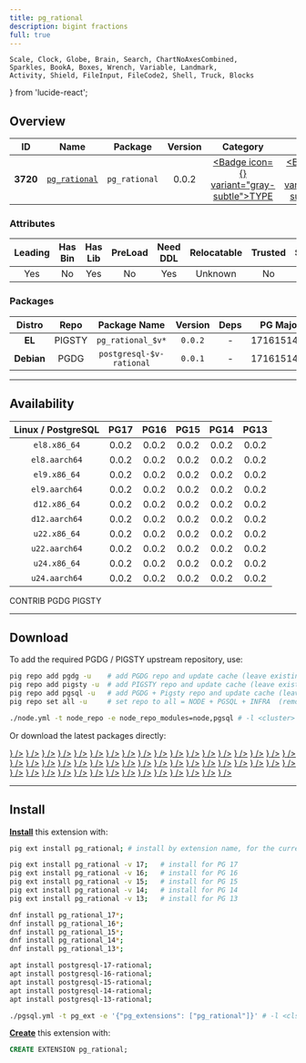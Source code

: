 ```yaml
---
title: pg_rational
description: bigint fractions
full: true
---
```


    Scale, Clock, Globe, Brain, Search, ChartNoAxesCombined,
    Sparkles, BookA, Boxes, Wrench, Variable, Landmark,
    Activity, Shield, FileInput, FileCode2, Shell, Truck, Blocks
} from 'lucide-react';

## Overview

| <TooltipIconButton tooltip="Extension unique identifier" side="top">ID</TooltipIconButton> | <TooltipIconButton tooltip="Extension name" side="top">Name</TooltipIconButton> | <TooltipIconButton tooltip="Package name for installation" side="top">Package</TooltipIconButton> | <TooltipIconButton tooltip="Latest available extension version" side="top">Version</TooltipIconButton> | <TooltipIconButton tooltip="Extension category" side="top">Category</TooltipIconButton> | <TooltipIconButton tooltip="Open source license" side="top">License</TooltipIconButton> | <TooltipIconButton tooltip="Programming language" side="top">Lang</TooltipIconButton> |
|:--------:|:--------:|:----------:|:--------------:|:---------------------------------------:|:------------------------------------------------------:|:----:|
| **3720** | [`pg_rational`](https://github.com/begriffs/pg_rational) | `pg_rational` | 0.0.2 | <a href="/ext/type" className="no-underline"><Badge icon={<Boxes />} variant="gray-subtle">TYPE</Badge></a> | <a href="/ext/list/license#mit" className="no-underline"><Badge icon={<Scale />} variant="blue-subtle">MIT</Badge></a> | <a href="/ext/list/lang#c"><Badge icon={<FileCode2 />} variant="blue-subtle">C</Badge></a> |

### Attributes

| <TooltipIconButton tooltip="The Primary Leading extension in the Package" side="top">Leading</TooltipIconButton> | <TooltipIconButton tooltip="Contains binary utils" side="top">Has Bin</TooltipIconButton> | <TooltipIconButton tooltip="Contains .so shared library files" side="top">Has Lib</TooltipIconButton> | <TooltipIconButton tooltip="Requires preloading via shared_preload_libraries" side="top">PreLoad</TooltipIconButton> | <TooltipIconButton tooltip="Requires CREATE EXTENSION DDL command" side="top">Need DDL</TooltipIconButton> | <TooltipIconButton tooltip="Can be installed in any schema" side="top">Relocatable</TooltipIconButton> | <TooltipIconButton tooltip="Can be created by non-superuser" side="top">Trusted</TooltipIconButton> | <TooltipIconButton tooltip="Schemas used by this extension" side="top">Schemas</TooltipIconButton> |
|:-------:|:-------:|:-------:|:-------:|:--------:|:-----------:|:-------:|:-------:|
| Yes | No | Yes | No | Yes | Unknown | No | - |

### Packages

| <TooltipIconButton tooltip="Linux distribution family, EL or Debian" side="top">Distro</TooltipIconButton> | <TooltipIconButton tooltip="Package repository" side="top">Repo</TooltipIconButton> | <TooltipIconButton tooltip="The RPM/DEB Package Name Pattern (replace $v with real pg major)" side="top">Package Name</TooltipIconButton> | <TooltipIconButton tooltip="Latest package version" side="top">Version</TooltipIconButton> | <TooltipIconButton tooltip="RPM/DEB Package dependencies" side="top">Deps</TooltipIconButton> | <TooltipIconButton tooltip="Available in these PostgreSQL Major Versions" side="top">PG Major</TooltipIconButton> |
|:----------:|:--------:|:------------------------:|:-----------:|:------------:|:------------------:|
|   **EL**   | <Badge variant="amber-subtle"><span className="font-bold">PIGSTY</span></Badge> | `pg_rational_$v*` | `0.0.2` | - | <Badge variant="green-subtle">17</Badge><Badge variant="green-subtle">16</Badge><Badge variant="green-subtle">15</Badge><Badge variant="green-subtle">14</Badge><Badge variant="green-subtle">13</Badge> |
| **Debian** | <Badge variant="blue-subtle"><span className="font-bold">PGDG</span></Badge> | `postgresql-$v-rational` | `0.0.1` | - | <Badge variant="green-subtle">17</Badge><Badge variant="green-subtle">16</Badge><Badge variant="green-subtle">15</Badge><Badge variant="green-subtle">14</Badge><Badge variant="green-subtle">13</Badge> |



------

## Availability

| <TooltipIconButton tooltip="Linux Distro Arch / PostgreSQL Major Version" side="top">Linux / PostgreSQL </TooltipIconButton> | **PG17** | **PG16** | **PG15** | **PG14** | **PG13** |
|:-----:|:-----:|:-----:|:-----:|:-----:|:-----:|
| `el8.x86_64` | <Badge variant="amber-subtle">0.0.2</Badge> | <Badge variant="amber-subtle">0.0.2</Badge> | <Badge variant="amber-subtle">0.0.2</Badge> | <Badge variant="amber-subtle">0.0.2</Badge> | <Badge variant="amber-subtle">0.0.2</Badge> |
| `el8.aarch64` | <Badge variant="amber-subtle">0.0.2</Badge> | <Badge variant="amber-subtle">0.0.2</Badge> | <Badge variant="amber-subtle">0.0.2</Badge> | <Badge variant="amber-subtle">0.0.2</Badge> | <Badge variant="amber-subtle">0.0.2</Badge> |
| `el9.x86_64` | <Badge variant="amber-subtle">0.0.2</Badge> | <Badge variant="amber-subtle">0.0.2</Badge> | <Badge variant="amber-subtle">0.0.2</Badge> | <Badge variant="amber-subtle">0.0.2</Badge> | <Badge variant="amber-subtle">0.0.2</Badge> |
| `el9.aarch64` | <Badge variant="amber-subtle">0.0.2</Badge> | <Badge variant="amber-subtle">0.0.2</Badge> | <Badge variant="amber-subtle">0.0.2</Badge> | <Badge variant="amber-subtle">0.0.2</Badge> | <Badge variant="amber-subtle">0.0.2</Badge> |
| `d12.x86_64` | <Badge variant="blue-subtle">0.0.2</Badge> | <Badge variant="blue-subtle">0.0.2</Badge> | <Badge variant="blue-subtle">0.0.2</Badge> | <Badge variant="blue-subtle">0.0.2</Badge> | <Badge variant="blue-subtle">0.0.2</Badge> |
| `d12.aarch64` | <Badge variant="blue-subtle">0.0.2</Badge> | <Badge variant="blue-subtle">0.0.2</Badge> | <Badge variant="blue-subtle">0.0.2</Badge> | <Badge variant="blue-subtle">0.0.2</Badge> | <Badge variant="blue-subtle">0.0.2</Badge> |
| `u22.x86_64` | <Badge variant="blue-subtle">0.0.2</Badge> | <Badge variant="blue-subtle">0.0.2</Badge> | <Badge variant="blue-subtle">0.0.2</Badge> | <Badge variant="blue-subtle">0.0.2</Badge> | <Badge variant="blue-subtle">0.0.2</Badge> |
| `u22.aarch64` | <Badge variant="blue-subtle">0.0.2</Badge> | <Badge variant="blue-subtle">0.0.2</Badge> | <Badge variant="blue-subtle">0.0.2</Badge> | <Badge variant="blue-subtle">0.0.2</Badge> | <Badge variant="blue-subtle">0.0.2</Badge> |
| `u24.x86_64` | <Badge variant="blue-subtle">0.0.2</Badge> | <Badge variant="blue-subtle">0.0.2</Badge> | <Badge variant="blue-subtle">0.0.2</Badge> | <Badge variant="blue-subtle">0.0.2</Badge> | <Badge variant="blue-subtle">0.0.2</Badge> |
| `u24.aarch64` | <Badge variant="blue-subtle">0.0.2</Badge> | <Badge variant="blue-subtle">0.0.2</Badge> | <Badge variant="blue-subtle">0.0.2</Badge> | <Badge variant="blue-subtle">0.0.2</Badge> | <Badge variant="blue-subtle">0.0.2</Badge> |

<Badge variant="green-subtle"><span className="font-black">CONTRIB</span></Badge> <Badge variant="blue-subtle"><span className="font-black">PGDG</span></Badge> <Badge variant="amber-subtle"><span className="font-black">PIGSTY</span></Badge>

------

## Download

To add the required PGDG / PIGSTY upstream repository, use:

```bash tab="pig"
pig repo add pgdg -u    # add PGDG repo and update cache (leave existing repos)
pig repo add pigsty -u  # add PIGSTY repo and update cache (leave existing repos)
pig repo add pgsql -u   # add PGDG + Pigsty repo and update cache (leave existing repos)
pig repo set all -u     # set repo to all = NODE + PGSQL + INFRA  (remove existing repos)
```
```bash tab="pigsty"
./node.yml -t node_repo -e node_repo_modules=node,pgsql # -l <cluster>
```

Or download the latest packages directly:

<Files>
    <Folder name="el8.x86_64">
        <a href="https://repo.pigsty.io/yum/pgsql/el8.x86_64/pg_rational_17-0.0.2-1PIGSTY.el8.x86_64.rpm"><File name="pg_rational_17-0.0.2-1PIGSTY.el8.x86_64.rpm" icon={<Package className="text-emerald-500" />} /></a>
        <a href="https://repo.pigsty.io/yum/pgsql/el8.x86_64/pg_rational_16-0.0.2-1PIGSTY.el8.x86_64.rpm"><File name="pg_rational_16-0.0.2-1PIGSTY.el8.x86_64.rpm" icon={<Package className="text-emerald-500" />} /></a>
        <a href="https://repo.pigsty.io/yum/pgsql/el8.x86_64/pg_rational_15-0.0.2-1PIGSTY.el8.x86_64.rpm"><File name="pg_rational_15-0.0.2-1PIGSTY.el8.x86_64.rpm" icon={<Package className="text-emerald-500" />} /></a>
        <a href="https://repo.pigsty.io/yum/pgsql/el8.x86_64/pg_rational_14-0.0.2-1PIGSTY.el8.x86_64.rpm"><File name="pg_rational_14-0.0.2-1PIGSTY.el8.x86_64.rpm" icon={<Package className="text-emerald-500" />} /></a>
        <a href="https://repo.pigsty.io/yum/pgsql/el8.x86_64/pg_rational_13-0.0.2-1PIGSTY.el8.x86_64.rpm"><File name="pg_rational_13-0.0.2-1PIGSTY.el8.x86_64.rpm" icon={<Package className="text-emerald-500" />} /></a>
    </Folder>
    <Folder name="el8.aarch64">
        <a href="https://repo.pigsty.io/yum/pgsql/el8.aarch64/pg_rational_17-0.0.2-1PIGSTY.el8.aarch64.rpm"><File name="pg_rational_17-0.0.2-1PIGSTY.el8.aarch64.rpm" icon={<Package className="text-orange-500" />} /></a>
        <a href="https://repo.pigsty.io/yum/pgsql/el8.aarch64/pg_rational_16-0.0.2-1PIGSTY.el8.aarch64.rpm"><File name="pg_rational_16-0.0.2-1PIGSTY.el8.aarch64.rpm" icon={<Package className="text-orange-500" />} /></a>
        <a href="https://repo.pigsty.io/yum/pgsql/el8.aarch64/pg_rational_15-0.0.2-1PIGSTY.el8.aarch64.rpm"><File name="pg_rational_15-0.0.2-1PIGSTY.el8.aarch64.rpm" icon={<Package className="text-orange-500" />} /></a>
        <a href="https://repo.pigsty.io/yum/pgsql/el8.aarch64/pg_rational_14-0.0.2-1PIGSTY.el8.aarch64.rpm"><File name="pg_rational_14-0.0.2-1PIGSTY.el8.aarch64.rpm" icon={<Package className="text-orange-500" />} /></a>
        <a href="https://repo.pigsty.io/yum/pgsql/el8.aarch64/pg_rational_13-0.0.2-1PIGSTY.el8.aarch64.rpm"><File name="pg_rational_13-0.0.2-1PIGSTY.el8.aarch64.rpm" icon={<Package className="text-orange-500" />} /></a>
    </Folder>
    <Folder name="el9.x86_64">
        <a href="https://repo.pigsty.io/yum/pgsql/el9.x86_64/pg_rational_17-0.0.2-1PIGSTY.el9.x86_64.rpm"><File name="pg_rational_17-0.0.2-1PIGSTY.el9.x86_64.rpm" icon={<Package className="text-emerald-500" />} /></a>
        <a href="https://repo.pigsty.io/yum/pgsql/el9.x86_64/pg_rational_16-0.0.2-1PIGSTY.el9.x86_64.rpm"><File name="pg_rational_16-0.0.2-1PIGSTY.el9.x86_64.rpm" icon={<Package className="text-emerald-500" />} /></a>
        <a href="https://repo.pigsty.io/yum/pgsql/el9.x86_64/pg_rational_15-0.0.2-1PIGSTY.el9.x86_64.rpm"><File name="pg_rational_15-0.0.2-1PIGSTY.el9.x86_64.rpm" icon={<Package className="text-emerald-500" />} /></a>
        <a href="https://repo.pigsty.io/yum/pgsql/el9.x86_64/pg_rational_14-0.0.2-1PIGSTY.el9.x86_64.rpm"><File name="pg_rational_14-0.0.2-1PIGSTY.el9.x86_64.rpm" icon={<Package className="text-emerald-500" />} /></a>
        <a href="https://repo.pigsty.io/yum/pgsql/el9.x86_64/pg_rational_13-0.0.2-1PIGSTY.el9.x86_64.rpm"><File name="pg_rational_13-0.0.2-1PIGSTY.el9.x86_64.rpm" icon={<Package className="text-emerald-500" />} /></a>
    </Folder>
    <Folder name="el9.aarch64">
        <a href="https://repo.pigsty.io/yum/pgsql/el9.aarch64/pg_rational_17-0.0.2-1PIGSTY.el9.aarch64.rpm"><File name="pg_rational_17-0.0.2-1PIGSTY.el9.aarch64.rpm" icon={<Package className="text-orange-500" />} /></a>
        <a href="https://repo.pigsty.io/yum/pgsql/el9.aarch64/pg_rational_16-0.0.2-1PIGSTY.el9.aarch64.rpm"><File name="pg_rational_16-0.0.2-1PIGSTY.el9.aarch64.rpm" icon={<Package className="text-orange-500" />} /></a>
        <a href="https://repo.pigsty.io/yum/pgsql/el9.aarch64/pg_rational_15-0.0.2-1PIGSTY.el9.aarch64.rpm"><File name="pg_rational_15-0.0.2-1PIGSTY.el9.aarch64.rpm" icon={<Package className="text-orange-500" />} /></a>
        <a href="https://repo.pigsty.io/yum/pgsql/el9.aarch64/pg_rational_14-0.0.2-1PIGSTY.el9.aarch64.rpm"><File name="pg_rational_14-0.0.2-1PIGSTY.el9.aarch64.rpm" icon={<Package className="text-orange-500" />} /></a>
        <a href="https://repo.pigsty.io/yum/pgsql/el9.aarch64/pg_rational_13-0.0.2-1PIGSTY.el9.aarch64.rpm"><File name="pg_rational_13-0.0.2-1PIGSTY.el9.aarch64.rpm" icon={<Package className="text-orange-500" />} /></a>
    </Folder>
    <Folder name="d12.x86_64">
        <a href="https://apt.postgresql.org/pub/repos/apt/pool/main/p/pg-rational/postgresql-17-rational_0.0.2-7.pgdg120+1_arm64.deb"><File name="postgresql-17-rational_0.0.2-7.pgdg120+1_arm64.deb" icon={<Box className="text-emerald-500" />} /></a>
        <a href="https://apt.postgresql.org/pub/repos/apt/pool/main/p/pg-rational/postgresql-16-rational_0.0.2-7.pgdg120+1_arm64.deb"><File name="postgresql-16-rational_0.0.2-7.pgdg120+1_arm64.deb" icon={<Box className="text-emerald-500" />} /></a>
        <a href="https://apt.postgresql.org/pub/repos/apt/pool/main/p/pg-rational/postgresql-15-rational_0.0.2-7.pgdg120+1_arm64.deb"><File name="postgresql-15-rational_0.0.2-7.pgdg120+1_arm64.deb" icon={<Box className="text-emerald-500" />} /></a>
        <a href="https://apt.postgresql.org/pub/repos/apt/pool/main/p/pg-rational/postgresql-14-rational_0.0.2-7.pgdg120+1_arm64.deb"><File name="postgresql-14-rational_0.0.2-7.pgdg120+1_arm64.deb" icon={<Box className="text-emerald-500" />} /></a>
        <a href="https://apt.postgresql.org/pub/repos/apt/pool/main/p/pg-rational/postgresql-13-rational_0.0.2-7.pgdg120+1_arm64.deb"><File name="postgresql-13-rational_0.0.2-7.pgdg120+1_arm64.deb" icon={<Box className="text-emerald-500" />} /></a>
    </Folder>
    <Folder name="d12.aarch64">
        <a href="https://apt.postgresql.org/pub/repos/apt/pool/main/p/pg-rational/postgresql-17-rational_0.0.2-7.pgdg120+1_amd64.deb"><File name="postgresql-17-rational_0.0.2-7.pgdg120+1_amd64.deb" icon={<Box className="text-orange-500" />} /></a>
        <a href="https://apt.postgresql.org/pub/repos/apt/pool/main/p/pg-rational/postgresql-16-rational_0.0.2-7.pgdg120+1_amd64.deb"><File name="postgresql-16-rational_0.0.2-7.pgdg120+1_amd64.deb" icon={<Box className="text-orange-500" />} /></a>
        <a href="https://apt.postgresql.org/pub/repos/apt/pool/main/p/pg-rational/postgresql-15-rational_0.0.2-7.pgdg120+1_amd64.deb"><File name="postgresql-15-rational_0.0.2-7.pgdg120+1_amd64.deb" icon={<Box className="text-orange-500" />} /></a>
        <a href="https://apt.postgresql.org/pub/repos/apt/pool/main/p/pg-rational/postgresql-14-rational_0.0.2-7.pgdg120+1_amd64.deb"><File name="postgresql-14-rational_0.0.2-7.pgdg120+1_amd64.deb" icon={<Box className="text-orange-500" />} /></a>
        <a href="https://apt.postgresql.org/pub/repos/apt/pool/main/p/pg-rational/postgresql-13-rational_0.0.2-7.pgdg120+1_amd64.deb"><File name="postgresql-13-rational_0.0.2-7.pgdg120+1_amd64.deb" icon={<Box className="text-orange-500" />} /></a>
    </Folder>
    <Folder name="u22.x86_64">
        <a href="https://apt.postgresql.org/pub/repos/apt/pool/main/p/pg-rational/postgresql-17-rational_0.0.2-7.pgdg22.04+1_amd64.deb"><File name="postgresql-17-rational_0.0.2-7.pgdg22.04+1_amd64.deb" icon={<Box className="text-emerald-500" />} /></a>
        <a href="https://apt.postgresql.org/pub/repos/apt/pool/main/p/pg-rational/postgresql-16-rational_0.0.2-7.pgdg22.04+1_amd64.deb"><File name="postgresql-16-rational_0.0.2-7.pgdg22.04+1_amd64.deb" icon={<Box className="text-emerald-500" />} /></a>
        <a href="https://apt.postgresql.org/pub/repos/apt/pool/main/p/pg-rational/postgresql-15-rational_0.0.2-7.pgdg22.04+1_amd64.deb"><File name="postgresql-15-rational_0.0.2-7.pgdg22.04+1_amd64.deb" icon={<Box className="text-emerald-500" />} /></a>
        <a href="https://apt.postgresql.org/pub/repos/apt/pool/main/p/pg-rational/postgresql-14-rational_0.0.2-7.pgdg22.04+1_amd64.deb"><File name="postgresql-14-rational_0.0.2-7.pgdg22.04+1_amd64.deb" icon={<Box className="text-emerald-500" />} /></a>
        <a href="https://apt.postgresql.org/pub/repos/apt/pool/main/p/pg-rational/postgresql-13-rational_0.0.2-7.pgdg22.04+1_amd64.deb"><File name="postgresql-13-rational_0.0.2-7.pgdg22.04+1_amd64.deb" icon={<Box className="text-emerald-500" />} /></a>
    </Folder>
    <Folder name="u22.aarch64">
        <a href="https://apt.postgresql.org/pub/repos/apt/pool/main/p/pg-rational/postgresql-17-rational_0.0.2-7.pgdg22.04+1_arm64.deb"><File name="postgresql-17-rational_0.0.2-7.pgdg22.04+1_arm64.deb" icon={<Box className="text-orange-500" />} /></a>
        <a href="https://apt.postgresql.org/pub/repos/apt/pool/main/p/pg-rational/postgresql-16-rational_0.0.2-7.pgdg22.04+1_arm64.deb"><File name="postgresql-16-rational_0.0.2-7.pgdg22.04+1_arm64.deb" icon={<Box className="text-orange-500" />} /></a>
        <a href="https://apt.postgresql.org/pub/repos/apt/pool/main/p/pg-rational/postgresql-15-rational_0.0.2-7.pgdg22.04+1_arm64.deb"><File name="postgresql-15-rational_0.0.2-7.pgdg22.04+1_arm64.deb" icon={<Box className="text-orange-500" />} /></a>
        <a href="https://apt.postgresql.org/pub/repos/apt/pool/main/p/pg-rational/postgresql-14-rational_0.0.2-7.pgdg22.04+1_arm64.deb"><File name="postgresql-14-rational_0.0.2-7.pgdg22.04+1_arm64.deb" icon={<Box className="text-orange-500" />} /></a>
        <a href="https://apt.postgresql.org/pub/repos/apt/pool/main/p/pg-rational/postgresql-13-rational_0.0.2-7.pgdg22.04+1_arm64.deb"><File name="postgresql-13-rational_0.0.2-7.pgdg22.04+1_arm64.deb" icon={<Box className="text-orange-500" />} /></a>
    </Folder>
    <Folder name="u24.x86_64">
        <a href="https://apt.postgresql.org/pub/repos/apt/pool/main/p/pg-rational/postgresql-17-rational_0.0.2-7.pgdg24.04+1_amd64.deb"><File name="postgresql-17-rational_0.0.2-7.pgdg24.04+1_amd64.deb" icon={<Box className="text-emerald-500" />} /></a>
        <a href="https://apt.postgresql.org/pub/repos/apt/pool/main/p/pg-rational/postgresql-16-rational_0.0.2-7.pgdg24.04+1_amd64.deb"><File name="postgresql-16-rational_0.0.2-7.pgdg24.04+1_amd64.deb" icon={<Box className="text-emerald-500" />} /></a>
        <a href="https://apt.postgresql.org/pub/repos/apt/pool/main/p/pg-rational/postgresql-15-rational_0.0.2-7.pgdg24.04+1_amd64.deb"><File name="postgresql-15-rational_0.0.2-7.pgdg24.04+1_amd64.deb" icon={<Box className="text-emerald-500" />} /></a>
        <a href="https://apt.postgresql.org/pub/repos/apt/pool/main/p/pg-rational/postgresql-14-rational_0.0.2-7.pgdg24.04+1_amd64.deb"><File name="postgresql-14-rational_0.0.2-7.pgdg24.04+1_amd64.deb" icon={<Box className="text-emerald-500" />} /></a>
        <a href="https://apt.postgresql.org/pub/repos/apt/pool/main/p/pg-rational/postgresql-13-rational_0.0.2-7.pgdg24.04+1_amd64.deb"><File name="postgresql-13-rational_0.0.2-7.pgdg24.04+1_amd64.deb" icon={<Box className="text-emerald-500" />} /></a>
    </Folder>
    <Folder name="u24.aarch64">
        <a href="https://apt.postgresql.org/pub/repos/apt/pool/main/p/pg-rational/postgresql-17-rational_0.0.2-7.pgdg24.04+1_arm64.deb"><File name="postgresql-17-rational_0.0.2-7.pgdg24.04+1_arm64.deb" icon={<Box className="text-orange-500" />} /></a>
        <a href="https://apt.postgresql.org/pub/repos/apt/pool/main/p/pg-rational/postgresql-16-rational_0.0.2-7.pgdg24.04+1_arm64.deb"><File name="postgresql-16-rational_0.0.2-7.pgdg24.04+1_arm64.deb" icon={<Box className="text-orange-500" />} /></a>
        <a href="https://apt.postgresql.org/pub/repos/apt/pool/main/p/pg-rational/postgresql-15-rational_0.0.2-7.pgdg24.04+1_arm64.deb"><File name="postgresql-15-rational_0.0.2-7.pgdg24.04+1_arm64.deb" icon={<Box className="text-orange-500" />} /></a>
        <a href="https://apt.postgresql.org/pub/repos/apt/pool/main/p/pg-rational/postgresql-14-rational_0.0.2-7.pgdg24.04+1_arm64.deb"><File name="postgresql-14-rational_0.0.2-7.pgdg24.04+1_arm64.deb" icon={<Box className="text-orange-500" />} /></a>
        <a href="https://apt.postgresql.org/pub/repos/apt/pool/main/p/pg-rational/postgresql-13-rational_0.0.2-7.pgdg24.04+1_arm64.deb"><File name="postgresql-13-rational_0.0.2-7.pgdg24.04+1_arm64.deb" icon={<Box className="text-orange-500" />} /></a>
    </Folder>
</Files>

------

## Install

[**Install**](/docs/pgsql/ext/install) this extension with:

```bash tab="pig"
pig ext install pg_rational; # install by extension name, for the current active PG version

pig ext install pg_rational -v 17;   # install for PG 17
pig ext install pg_rational -v 16;   # install for PG 16
pig ext install pg_rational -v 15;   # install for PG 15
pig ext install pg_rational -v 14;   # install for PG 14
pig ext install pg_rational -v 13;   # install for PG 13
```
```bash tab="yum" 
dnf install pg_rational_17*;
dnf install pg_rational_16*;
dnf install pg_rational_15*;
dnf install pg_rational_14*;
dnf install pg_rational_13*;
```
```bash tab="apt" 
apt install postgresql-17-rational;
apt install postgresql-16-rational;
apt install postgresql-15-rational;
apt install postgresql-14-rational;
apt install postgresql-13-rational;
```
```bash tab="ansible"
./pgsql.yml -t pg_ext -e '{"pg_extensions": ["pg_rational"]}' # -l <cls>
```

[**Create**](/docs/pgsql/ext/create) this extension with:

```sql
CREATE EXTENSION pg_rational;
```


